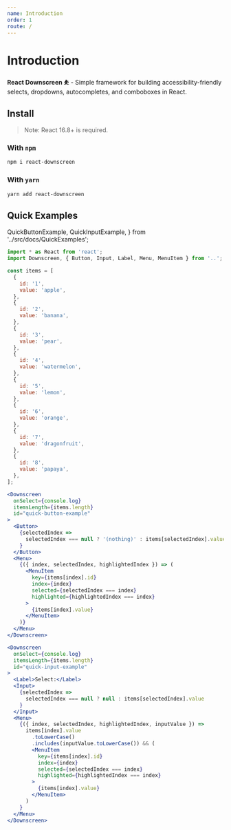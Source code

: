 ```yaml
---
name: Introduction
order: 1
route: /
---
```


# Introduction

**React Downscreen ⛹️** - Simple framework for building accessibility-friendly selects, dropdowns, autocompletes, and comboboxes in React.

## Install

> Note: React 16.8+ is required.

### With `npm`

```sh
npm i react-downscreen
```

### With `yarn`

```sh
yarn add react-downscreen
```

## Quick Examples

  QuickButtonExample,
  QuickInputExample,
} from '../src/docs/QuickExamples';

<QuickButtonExample />
<QuickInputExample />

```jsx
import * as React from 'react';
import Downscreen, { Button, Input, Label, Menu, MenuItem } from '..';

const items = [
  {
    id: '1',
    value: 'apple',
  },
  {
    id: '2',
    value: 'banana',
  },
  {
    id: '3',
    value: 'pear',
  },
  {
    id: '4',
    value: 'watermelon',
  },
  {
    id: '5',
    value: 'lemon',
  },
  {
    id: '6',
    value: 'orange',
  },
  {
    id: '7',
    value: 'dragonfruit',
  },
  {
    id: '8',
    value: 'papaya',
  },
];

<Downscreen
  onSelect={console.log}
  itemsLength={items.length}
  id="quick-button-example"
>
  <Button>
    {selectedIndex =>
      selectedIndex === null ? '(nothing)' : items[selectedIndex].value
    }
  </Button>
  <Menu>
    {({ index, selectedIndex, highlightedIndex }) => (
      <MenuItem
        key={items[index].id}
        index={index}
        selected={selectedIndex === index}
        highlighted={highlightedIndex === index}
      >
        {items[index].value}
      </MenuItem>
    )}
  </Menu>
</Downscreen>

<Downscreen
  onSelect={console.log}
  itemsLength={items.length}
  id="quick-input-example"
>
  <Label>Select:</Label>
  <Input>
    {selectedIndex =>
      selectedIndex === null ? null : items[selectedIndex].value
    }
  </Input>
  <Menu>
    {({ index, selectedIndex, highlightedIndex, inputValue }) =>
      items[index].value
        .toLowerCase()
        .includes(inputValue.toLowerCase()) && (
        <MenuItem
          key={items[index].id}
          index={index}
          selected={selectedIndex === index}
          highlighted={highlightedIndex === index}
        >
          {items[index].value}
        </MenuItem>
      )
    }
  </Menu>
</Downscreen>
```
